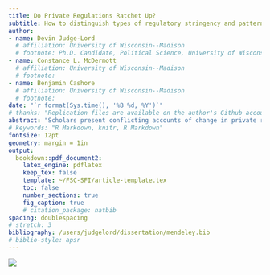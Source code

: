 ```yaml
---
title: Do Private Regulations Ratchet Up?
subtitle: How to distinguish types of regulatory stringency and patterns of change
author: 
- name: Devin Judge-Lord
  # affiliation: University of Wisconsin--Madison
  # footnote: Ph.D. Candidate, Political Science, University of Wisconsin--Madison
- name: Constance L. McDermott
  # affiliation: University of Wisconsin--Madison
  # footnote: 
- name: Benjamin Cashore
  # affiliation: University of Wisconsin--Madison
  # footnote: 
date: "`r format(Sys.time(), '%B %d, %Y')`"
# thanks: "Replication files are available on the author's Github account..."
abstract: "Scholars present conflicting accounts of change in private regulations, including whether competing programs “race to the bottom,” “ratchet up,” “converge,” or “diverge.” We find this to be a symptom of inconsistent measures of regulatory stringency. To remedy this, we offer a framework to distinguish three often-conflated measures: policy scope, prescriptiveness, and performance levels. Using our framework, we compare two leading U.S. forestry certification programs, revealing an upward but divergent pattern in policy prescriptiveness. The program founded by activists generally added requirements that impose costs on firms, while the program established by the American Forest & Paper Association generally added requirements that benefit the sector. This is consistent with our hypothesis that industry-backed programs target less costly types of regulatory stringency than activist-backed programs. We also find several more nuanced patterns of change that previous scholarship failed to anticipate, illustrating how disentangling types of stringency can improve theory building and testing."
# keywords: "R Markdown, knitr, R Markdown"
fontsize: 12pt
geometry: margin = 1in
output: 
  bookdown::pdf_document2:
    latex_engine: pdflatex
    keep_tex: false
    template: ~/FSC-SFI/article-template.tex
    toc: false
    number_sections: true
    fig_caption: true
    # citation_package: natbib
spacing: doublespacing
# stretch: 3
bibliography: /users/judgelord/dissertation/mendeley.bib
# biblio-style: apsr
---
```


![](Figs/patterns-2010-2015.png)